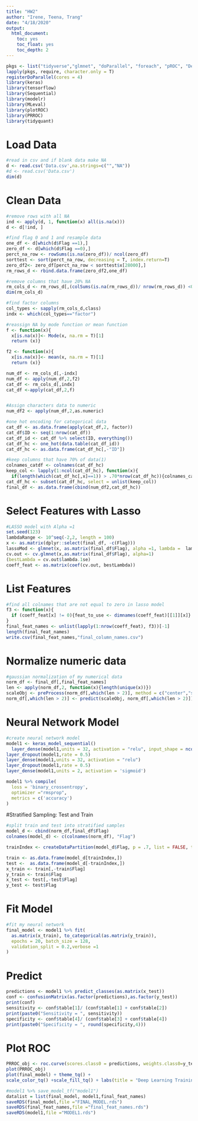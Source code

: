 ---
title: "HW2"
author: "Irene, Teena, Trang"
date: "4/18/2020"
output: 
  html_document:
    toc: yes
    toc_float: yes
    toc_depth: 2
---

```{r setup, include=FALSE}
pkgs <- list("tidyverse","glmnet", "doParallel", "foreach", "pROC", "DescTools","tidyr", "mltools","data.table", "splitstackshape", "caret")
lapply(pkgs, require, character.only = T)
registerDoParallel(cores = 4)
library(keras)
library(tensorflow)
library(Sequential)
library(modelr)
library(MLeval)
library(plotROC)
library(PRROC)
library(tidyquant)
```

# Load Data
```{r data}
#read in csv and if blank data make NA
d <- read.csv('Data.csv',na.strings=c("","NA"))
#d <- read.csv('Data.csv')
dim(d)
```
# Clean Data
```{r clean data}
#remove rows with all NA
ind <- apply(d, 1, function(x) all(is.na(x)))
d <- d[!ind, ]

#find flag 0 and 1 and resample data
one_df <- d[which(d$Flag ==1),]
zero_df <- d[which(d$Flag ==0),]
perct_na_row <- rowSums(is.na(zero_df))/ ncol(zero_df)
sorttest <- sort(perct_na_row, decreasing = T, index.return=T)
zero_df2<- zero_df[perct_na_row < sorttest$x[28000],]
rm_rows_d <- rbind.data.frame(zero_df2,one_df)

#remove columns that have 20% NA
rm_cols_d <- rm_rows_d[,(colSums(is.na(rm_rows_d))/ nrow(rm_rows_d)) <0.2]
dim(rm_cols_d)

#find factor columns
col_types <- sapply(rm_cols_d,class)
indx <- which(col_types=="factor") 

#reassign NA by mode function or mean function
f <- function(x){
  x[is.na(x)]<- Mode(x, na.rm = T)[1]
  return (x)}

f2 <- function(x){
  x[is.na(x)]<- mean(x, na.rm = T)[1]
  return (x)}

num_df <- rm_cols_d[,-indx]
num_df <- apply(num_df,2,f2)
cat_df <- rm_cols_d[,indx]
cat_df <-apply(cat_df,2,f)


#Assign characters data to numeric 
num_df2 <- apply(num_df,2,as.numeric)

#one hot encoding for categorical data
cat_df <- as.data.frame(apply(cat_df,2, factor))
cat_df$ID <- seq(1:nrow(cat_df))
cat_df_id <- cat_df %>% select(ID, everything())
cat_df_hc <- one_hot(data.table(cat_df_id))
cat_df_hc <- as.data.frame(cat_df_hc[,-"ID"])

#keep columns that have 70% of data(1)
colnames_catdf <- colnames(cat_df_hc)
keep_col <- lapply(1:ncol(cat_df_hc), function(x){
  if(length(which(cat_df_hc[,x]==1)) > .70*nrow(cat_df_hc)){colnames_catdf[x]}})
cat_df_hc <- subset(cat_df_hc, select = unlist(keep_col))
final_df <- as.data.frame(cbind(num_df2,cat_df_hc))
```

# Select Features with Lasso
```{r feature selection}
#LASSO model with Alpha =1
set.seed(123)
lambdaRange <- 10^seq(-2,2, length = 100)
x <- as.matrix(dplyr::select(final_df, -c(Flag)))
lassoMod <- glmnet(x, as.matrix(final_df$Flag), alpha =1, lambda =  lambdaRange, standardize = T)
cv.out <- cv.glmnet(x,as.matrix(final_df$Flag), alpha=1)
(bestLambda = cv.out$lambda.1se)
coeff_feat <- as.matrix(coef(cv.out, bestLambda))
```
# List Features
```{r get features}
#find all colnames that are not equal to zero in lasso model
f3 <- function(x){
  if (coeff_feat[x] != 0){feat_to_use <- dimnames(coeff_feat)[[1]][x]}
}
final_feat_names <- unlist(lapply(1:nrow(coeff_feat), f3))[-1]
length(final_feat_names)
write.csv(final_feat_names,"final_column_names.csv")
```

# Normalize numeric data
```{r normalize data}
#gaussian normalization of my numerical data
norm_df <- final_df[,final_feat_names]
len <- apply(norm_df,2, function(x){length(unique(x))})
scaleObj <- preProcess(norm_df[,which(len > 2)], method = c("center","scale"))
norm_df[,which(len > 2)] <- predict(scaleObj, norm_df[,which(len > 2)])
```
# Neural Network Model
```{r model}
#create neural network model
model1 <- keras_model_sequential() 
  layer_dense(model1,units = 32, activation = "relu", input_shape = ncol(norm_df))
layer_dropout(model1,rate = 0.5) 
layer_dense(model1,units = 32, activation = "relu") 
layer_dropout(model1,rate = 0.5) 
layer_dense(model1,units = 2, activation = 'sigmoid')

model1 %>% compile(
  loss = 'binary_crossentropy',
  optimizer ="rmsprop",
  metrics = c('accuracy')
)
```

#Stratified Sampling: Test and Train
```{r stratified sampling}
#split train and test into stratified samples
model_d <- cbind(norm_df,final_df$Flag)
colnames(model_d) <- c(colnames(norm_df), "Flag")

trainIndex <- createDataPartition(model_d$Flag, p = .7, list = FALSE, times = 1)

train <- as.data.frame(model_d[trainIndex,])
test <-  as.data.frame(model_d[-trainIndex,])
x_train <- train[,-train$Flag]
y_train <- train$Flag
x_test <- test[,-test$Flag]
y_test <- test$Flag
```

# Fit Model
```{r fit function}
#fit my neural network
final_model <- model1 %>% fit(
  as.matrix(x_train), to_categorical(as.matrix(y_train)), 
  epochs = 20, batch_size = 128, 
  validation_split = 0.2,verbose =1
)

```

# Predict
```{r confusion matrix}
predictions <- model1 %>% predict_classes(as.matrix(x_test))
conf <- confusionMatrix(as.factor(predictions),as.factor(y_test))
print(conf)
sensitivity <- conf$table[1]/ (conf$table[1] + conf$table[2])
print(paste0("Sensitivity = ", sensitivity))
specificity <- conf$table[4]/ (conf$table[3] + conf$table[4])
print(paste0("Specificity = ", round(specificity,4)))
```

# Plot ROC
```{r plot ROC}
PRROC_obj <- roc.curve(scores.class0 = predictions, weights.class0=y_test,curve=TRUE)
plot(PRROC_obj)
plot(final_model) + theme_tq() +
scale_color_tq() +scale_fill_tq() + labs(title = "Deep Learning Training Result")

```


```{r model creation}
#model1 %>% save_model_tf("model1")
datalist = list(final_model, model1,final_feat_names)
saveRDS(final_model,file ="FINAL_MODEL.rds")
saveRDS(final_feat_names,file ="final_feat_names.rds")
saveRDS(model1,file ="MODEL1.rds")

```

